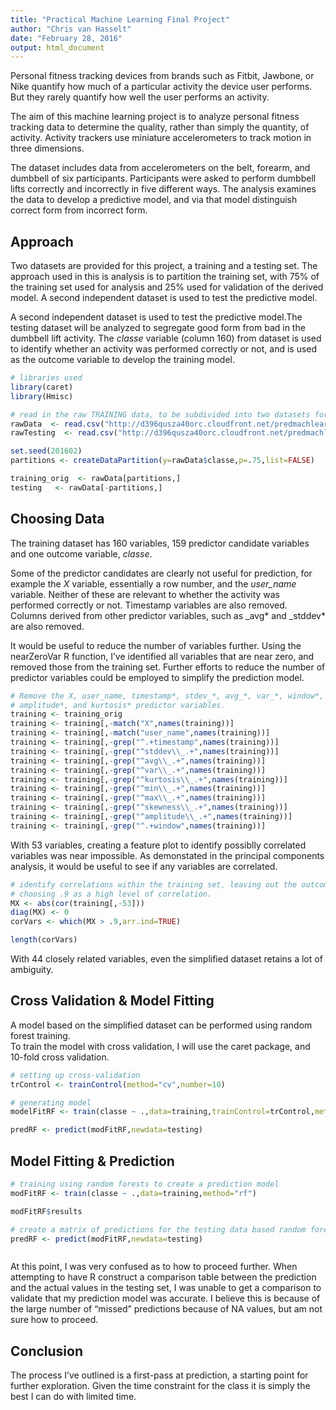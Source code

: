 ```yaml
---
title: "Practical Machine Learning Final Project"
author: "Chris van Hasselt"
date: "February 28, 2016"
output: html_document
---
```


Personal fitness tracking devices from brands such as Fitbit, Jawbone, or Nike  quantify how much of a particular activity the device user performs. But they rarely quantify how well the user performs an activity. 

The aim of this machine learning project is to analyze personal fitness tracking data to determine the quality, rather than simply the quantity, of activity. Activity trackers use miniature accelerometers to track motion in three dimensions. 

The dataset includes data from accelerometers on the belt, forearm, and dumbbell of six participants.  Participants were asked to perform dumbbell lifts correctly and incorrectly in five different ways.  The analysis examines the data to develop a predictive model, and via that model distinguish correct form from incorrect form.

## Approach

Two datasets are provided for this project, a training and a testing set.  The approach used in this is analysis is to partition the training set, with 75% of the training set used for analysis and 25% used for validation of the derived model.  A second independent dataset is used to test the predictive model.

A second independent dataset is used to test the predictive model.The testing dataset will be analyzed to segregate good form from bad in the dumbbell lift activity.  The _classe_ variable (column 160) from dataset is used to identify whether an activity was performed correctly or not, and is used as the outcome variable to develop the training model.  


```r
# libraries used
library(caret)
library(Hmisc)

# read in the raw TRAINING data, to be subdivided into two datasets for developing the model.
rawData  <- read.csv("http://d396qusza40orc.cloudfront.net/predmachlearn/pml-training.csv",header=TRUE,sep=",")
rawTesting  <- read.csv("http://d396qusza40orc.cloudfront.net/predmachlearn/pml-testing.csv",header=TRUE,sep=",")

set.seed(201602)
partitions <- createDataPartition(y=rawData$classe,p=.75,list=FALSE)

training_orig  <- rawData[partitions,]
testing   <- rawData[-partitions,]

```
## Choosing Data

The training dataset has 160 variables, 159 predictor candidate variables and one outcome variable, _classe_.  

Some of the predictor candidates are clearly not useful for prediction, for example the _X_ variable, essentially a row number, and the _user\_name_ variable.  Neither of these are relevant to whether the activity was performed correctly or not.  Timestamp variables are also removed.  Columns derived from other predictor variables, such as _avg\* and _stddev\* are also removed.

It would be useful to reduce the number of variables further.  Using the nearZeroVar R function, I've identified all variables that are near zero, and removed those from the training set.  Further efforts to reduce the number of predictor variables could be employed to simplify the prediction model.


```r
# Remove the X, user_name, timestamp*, stdev_*, avg_*, var_*, window*, max*, min*, skewness*, 
# amplitude*, and kurtosis* predictor variables.  
training <- training_orig
training <- training[,-match("X",names(training))]
training <- training[,-match("user_name",names(training))]
training <- training[,-grep("^.+timestamp",names(training))]
training <- training[,-grep("^stddev\\_.+",names(training))]
training <- training[,-grep("^avg\\_.+",names(training))]
training <- training[,-grep("^var\\_.+",names(training))]
training <- training[,-grep("^kurtosis\\_.+",names(training))]
training <- training[,-grep("^min\\_.+",names(training))]
training <- training[,-grep("^max\\_.+",names(training))]
training <- training[,-grep("^skewness\\_.+",names(training))]
training <- training[,-grep("^amplitude\\_.+",names(training))]
training <- training[,-grep("^.+window",names(training))]

```
With 53 variables, creating a feature plot to identify possiblly correlated 
variables was near impossible.  As demonstated in the principal components 
analysis, it would be useful to see if any variables are correlated.


```r

# identify correlations within the training set, leaving out the outcome variable.
# choosing .9 as a high level of correlation.
MX <- abs(cor(training[,-53]))
diag(MX) <- 0 
corVars <- which(MX > .9,arr.ind=TRUE)

length(corVars)

```
With 44 closely related variables, even the simplified dataset retains a lot of 
ambiguity.

## Cross Validation & Model Fitting

A model based on the simplified dataset can be performed using random forest training.  
To train the model with cross validation, I will use the caret package, and 10-fold cross
validation.

```r
# setting up cross-validation
trControl <- trainControl(method="cv",number=10)

# generating model
modelFitRF <- train(classe ~ .,data=training,trainControl=trControl,methiod="rf")

predRF <- predict(modFitRF,newdata=testing)

```

## Model Fitting & Prediction

 


```r

# training using random forests to create a prediction model
modFitRF <- train(classe ~ .,data=training,method="rf")

modFitRF$results

# create a matrix of predictions for the testing data based random forest model.
predRF <- predict(modFitRF,newdata=testing)



```

At this point, I was very confused as to how to proceed further.  When attempting to have R construct a comparison table between the prediction and the actual values in the testing set, I was unable to 
get a comparison to validate that my prediction model was accurate. I believe this is because of the large number of "missed" predictions because of NA values, but am not sure how to proceed.

## Conclusion


The process I've outlined is a first-pass at prediction, a starting point for further exploration.  Given the time constraint for the class it is simply the best I can do with limited time.

